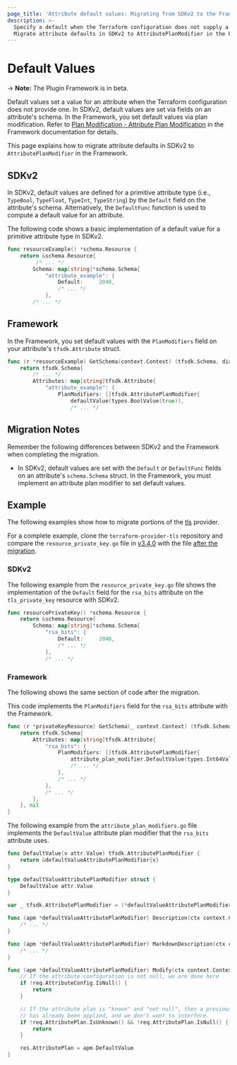 ```yaml
---
page_title: 'Attribute default values: Migrating from SDKv2 to the Framework'
description: >-
  Specify a default when the Terraform configuration does not supply a value for attributes.
  Migrate attribute defaults in SDKv2 to AttributePlanModifier in the Framework.
---
```


# Default Values

-> **Note:** The Plugin Framework is in beta.

Default values set a value for an attribute when the Terraform configuration does not provide one. In SDKv2, default
values are set via fields on an attribute's schema. In the Framework, you set default values via plan modification.
Refer to
[Plan Modification - Attribute Plan Modification](/plugin/framework/resources/plan-modification#attribute-plan-modification)
in the Framework documentation for details.

This page explains how to migrate attribute defaults in SDKv2 to `AttributePlanModifier` in the Framework.

## SDKv2

In SDKv2, default values are defined for a primitive attribute type (i.e., `TypeBool`, `TypeFloat`, `TypeInt`,
`TypeString`) by the `Default` field on the attribute's schema. Alternatively, the `DefaultFunc` function is used to
compute a default value for an attribute.

The following code shows a basic implementation of a default value for a primitive attribute type in SDKv2.

```go
func resourceExample() *schema.Resource {
    return &schema.Resource{
         /* ... */
        Schema: map[string]*schema.Schema{
            "attribute_example": {
                Default:     2048,
                /* ... */
            },
        /* ... */
```

## Framework

In the Framework, you set default values with the `PlanModifiers` field on your attribute's `tfsdk.Attribute`
struct.

```go
func (r *resourceExample) GetSchema(context.Context) (tfsdk.Schema, diag.Diagnostics) {
    return tfsdk.Schema{
        /* ... */
        Attributes: map[string]tfsdk.Attribute{
            "attribute_example": {
                PlanModifiers: []tfsdk.AttributePlanModifier{
                    defaultValue(types.BoolValue(true)),
                    /* ... */
```

## Migration Notes

Remember the following differences between SDKv2 and the Framework when completing the migration.

- In SDKv2, default values are set with the `Default` or `DefaultFunc` fields on an attribute's `schema.Schema` struct.
In the Framework, you must implement an attribute plan modifier to set default values.

## Example

The following examples show how to migrate portions of the [tls](https://github.com/hashicorp/terraform-provider-tls)
provider.

For a complete example, clone the
`terraform-provider-tls` repository and compare the `resource_private_key.go` file in
[v3.4.0](https://github.com/hashicorp/terraform-provider-tls/blob/v3.4.0/internal/provider/resource_private_key.go) with the file
[after the migration](https://github.com/hashicorp/terraform-provider-tls/blob/4dafb105818e45a88532f917e7b170ee2a9bb092/internal/provider/resource_private_key.go).

### SDKv2

The following example from the `resource_private_key.go` file shows the implementation of the `Default` field for the
`rsa_bits` attribute on the `tls_private_key` resource with SDKv2.

```go
func resourcePrivateKey() *schema.Resource {
    return &schema.Resource{
        Schema: map[string]*schema.Schema{
            "rsa_bits": {
                Default:     2048,
                /* ... */
            },
            /* ... */
```

### Framework

The following shows the same section of code after the migration.

This code implements the `PlanModifiers` field for the `rsa_bits` attribute with the Framework.

```go
func (r *privateKeyResource) GetSchema(_ context.Context) (tfsdk.Schema, diag.Diagnostics) {
    return tfsdk.Schema{
        Attributes: map[string]tfsdk.Attribute{
            "rsa_bits": {
                PlanModifiers: []tfsdk.AttributePlanModifier{
                    attribute_plan_modifier.DefaultValue(types.Int64Value(2048)),
                    /* ... */
                },
                /* ... */
            },
            /* ... */
        },
    }, nil
}
```

The following example from the `attribute_plan_modifiers.go` file implements the `DefaultValue` attribute plan modifier
that the `rsa_bits` attribute uses.

```go
func DefaultValue(v attr.Value) tfsdk.AttributePlanModifier {
    return &defaultValueAttributePlanModifier{v}
}

type defaultValueAttributePlanModifier struct {
    DefaultValue attr.Value
}

var _ tfsdk.AttributePlanModifier = (*defaultValueAttributePlanModifier)(nil)

func (apm *defaultValueAttributePlanModifier) Description(ctx context.Context) string {
    /* ... */
}

func (apm *defaultValueAttributePlanModifier) MarkdownDescription(ctx context.Context) string {
    /* ... */
}

func (apm *defaultValueAttributePlanModifier) Modify(ctx context.Context, req tfsdk.ModifyAttributePlanRequest, res *tfsdk.ModifyAttributePlanResponse) {
    // If the attribute configuration is not null, we are done here
    if !req.AttributeConfig.IsNull() {
        return
    }

    // If the attribute plan is "known" and "not null", then a previous plan modifier in the sequence
    // has already been applied, and we don't want to interfere.
    if !req.AttributePlan.IsUnknown() && !req.AttributePlan.IsNull() {
        return
    }

    res.AttributePlan = apm.DefaultValue
}
```
